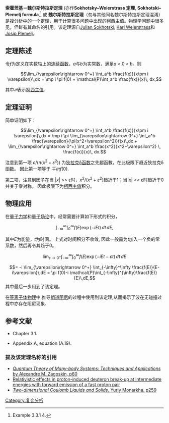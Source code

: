 '''索霍茨基－魏尔斯特拉斯定理''' (亦作'''Sokhotsky–Weierstrass 定理''',  '''Sokhotski–Plemelj formula''',<ref>{{Cite book |last=Blanchard |first=Philippe |last2=Brüning |first2=Erwin |title=Mathematical Methods in Physics |location=Boston |publisher=Birkhauser |year=2003 |isbn=0817642285 }} Example 3.3.1 4.</ref> 或 '''魏尔斯特拉斯定理'''（勿与其他同名魏尔斯特拉斯定理混淆）是[[複分析|複分析]]中的一个[[定理|定理]]，用于计算很多问题中出现的[[柯西主值|柯西主值]]。物理学问题中很多见，但鲜有其命名的引用。该定理源自[[Yulian_Vasilievich_Sokhotski|Julian Sokhotski]], [[Karl_Weierstrass|Karl Weierstrass]]和[[Josip_Plemelj|Josip Plemelj]]。

== 定理陈述 ==

令''ƒ''为定义在实数轴上的[[连续函数|连续函数]]，''a''与''b''为实常数，满足''a'' < 0 < ''b''。则

:<math>\lim_{\varepsilon\rightarrow 0^+} \int_a^b \frac{f(x)}{x\pm i \varepsilon}\,dx = \mp i \pi f(0) + \mathcal{P}\int_a^b \frac{f(x)}{x}\, dx,</math>

其中<math>\mathcal{P}</math>表示[[柯西主值|柯西主值]].

== 定理证明 ==

简单证明如下：

:<math>
\lim_{\varepsilon\rightarrow 0^+} \int_a^b \frac{f(x)}{x\pm i \varepsilon}\,dx = \mp i \pi \lim_{\varepsilon\rightarrow 0^+} \int_a^b \frac{\varepsilon}{\pi(x^2+\varepsilon^2)}f(x)\,dx + \lim_{\varepsilon\rightarrow 0^+} \int_a^b  \frac{x^2}{x^2+\varepsilon^2} \, \frac{f(x)}{x}\, dx.</math>

注意到第一项 <math>\varepsilon/(\pi(x^2+\varepsilon^2))</math> 为[[狄拉克δ函数|狄拉克δ函数]]之先趨函數，在此极限下趋近狄拉克δ函数。 因此第一项等于 <math>\mp i \pi f(0)</math>.

第二项，注意到因子在当 |''x''| >> ε时，<math>x^2/(x^2+\varepsilon^2)</math>趋近于1；当|''x''| << ε时趋近于0并关于零对称。 因此极限下为[[柯西主值|柯西主值]]积分。

== 物理应用 ==

在[[量子力学|量子力学]]和[[量子场论|量子场论]]中，经常需要计算如下形式的积分，

:<math>\int_{-\infty}^\infty \int_0^\infty f(E)\exp(-iEt)\,dt\, dE,</math>

其中''E''为能量，''t''为时间。 上式对时间积分不收敛, 因此一般需为''t''加入一个负的常系数，然后再令其趋于0。

:<math>\lim_{\varepsilon\rightarrow 0^+} \int_{-\infty}^\infty \int_0^\infty f(E)\exp(-iEt-\varepsilon t)\,dt\, dE </math>

::<math>= -i \lim_{\varepsilon\rightarrow 0^+} \int_{-\infty}^\infty \frac{f(E)}{E-i\varepsilon}\,dE = \pi f(0)-i \mathcal{P}\int_{-\infty}^{\infty}\frac{f(E)}{E}\,dE,</math>
其中最后一步用到了该定理。

在[[等离子体物理|等离子体物理]]中,推导[[朗道阻尼|朗道阻尼]]的过程中使用到该定理,从而揭示了波在无碰撞过程中亦存在阻尼现象.

== 参考文献 ==
{{reflist}}
* {{cite book | authorlink=Steven Weinberg | author=Weinberg, Steven | title=The Quantum Theory of Fields, Volume 1: Foundations | publisher=Cambridge Univ. Press | year=1995 | isbn=0-521-55001-7}} Chapter 3.1.
* {{cite book | author=Merzbacher, Eugen | title=Quantum Mechanics | url=https://archive.org/details/quantummechanics0000merz | publisher=Wiley, John & Sons, Inc | year=1998 | isbn=0-471-88702-1}} Appendix A, equation (A.19).

===提及该定理名称的引用===
* [http://books.google.com/books?id=FL_u_J05qVEC&pg=PA60&lpg=PA60&dq=%22sokhotsky+weierstrass%22&source=web&ots=8yD1GxfjRJ&sig=ghjn35OX-bcW1MFLd_oBLbWczgs&hl=en ''Quantum Theory of Many-body Systems: Techniques and Applications'' by Alexandre M. Zagoskin, p60]
* [http://arxiv.org/abs/nucl-th/0212062 Relativistic effects in proton-induced deuteron break-up at intermediate energies with forward emission of a fast proton pair]
* [http://books.google.com/books?id=hB84gN0fmh8C&pg=PA259&lpg=PA259&dq=sokhotsky-weierstrass&source=web&ots=RLL0oRmps3&sig=P8SfPatLaSYtt-N9iTvApvQg_pA&hl=en ''Two-dimensional Coulomb Liquids and Solids'', Yuriy Monarkha, p259]

[[Category:复变分析|Category:复变分析]]